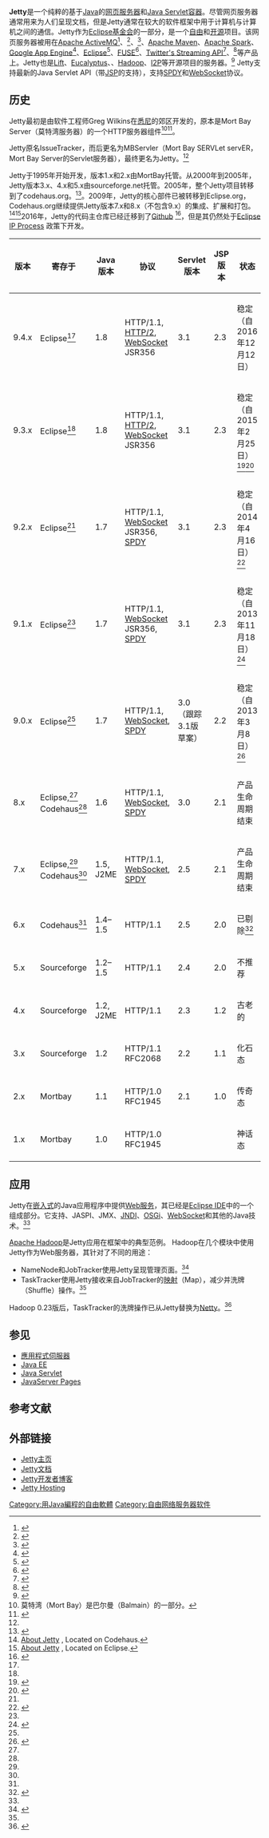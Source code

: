 {{NoteTA|G1=IT}}
{{Infobox software
| name                   = Jetty
| logo                   = [[File:Jetty_Logo.png|File:Jetty Logo.png]]
| caption                =
| developer              = [[Eclipse基金会|Eclipse基金会]]
| latest release version = 11.0.7
| latest release date    = {{release date and age|2021|10|19|df=yes}}<ref>{{cite web |url=https://www.eclipse.org/lists/jetty-announce/msg00161.html |title=[jetty-announce] Eclipse Jetty 10.0.7 and 11.0.7 Have Been Released! |last=Walker |first=Chris |date=2021-10-19 |publisher=Jetty mailing list |accessdate=2021-10-19 |archive-date=2021-10-29 |archive-url=https://web.archive.org/web/20211029040505/https://www.eclipse.org/lists/jetty-announce/msg00161.html |dead-url=no }}</ref>
| operating system       = [[跨平台|跨平台]] ([[JVM|JVM]])
| programming language   = [[Java|Java]]
| genre                  = [[网页服务器|网页服务器]]<br/>[[Servlet|Servlet]]
| license                = [[Apache许可证|Apache许可证]] 2.0<br/>[[Eclipse公共许可证|Eclipse公共许可证]] 1.0
| website                = [http://www.eclipse.org/jetty/ eclipse.org/jetty]
}}

'''Jetty'''是一个纯粹的基于[[Java|Java]]的[[网页服务器|网页服务器]]和[[Java_Servlet|Java Servlet]][[Web容器|容器]]。尽管网页服务器通常用来为人们呈现文档，但是Jetty通常在较大的软件框架中用于计算机与计算机之间的通信。Jetty作为[[Eclipse基金会|Eclipse基金会]]的一部分，是一个[[自由软件|自由]]和[[开放源代码|开源]]项目。该网页服务器被用在[[Apache_ActiveMQ|Apache ActiveMQ]]<ref>{{cite web |title=ActiveMQ with Ajax and Jetty |url=http://docs.codehaus.org/display/JETTY/Integrating+with+ActiveMQ |publisher=Jetty Wike (Codehaus) |accessdate=2011-04-12 |deadurl=yes |archiveurl=https://web.archive.org/web/20110830122616/http://docs.codehaus.org/display/JETTY/Integrating%2Bwith%2BActiveMQ |archivedate=2011-08-30 }}</ref>、{{tsl|en|Alfresco (software)|Alfresco}}<ref>{{cite web |title=Maven + Alfresco : Jetty, Boostrap and Profil |url=http://www.open-source-ecm.com/2010/04/maven-alfresco-jetty-boostrap-and.html |author=JM.Pascal |date=2010-04 |work= |publisher=Going to an OpenSource ECM World.... |accessdate=2011-04-12 |deadurl=yes |archiveurl=https://web.archive.org/web/20120107014602/http://www.open-source-ecm.com/2010/04/maven-alfresco-jetty-boostrap-and.html |archivedate=2012-01-07 }}</ref>、{{tsl|en|Apache Geronimo}}<ref>{{cite web |url=https://geronimo.apache.org/GMOxDOC20/configuring-virtual-hosts-in-geronimo-jetty.html |title=Configuring Virtual Hosts in Geronimo-Jetty |publisher=Apache Geronimo Documentation |accessdate=2011-04-12 |archive-date=2018-12-01 |archive-url=https://web.archive.org/web/20181201051439/https://geronimo.apache.org/GMOxDOC20/configuring-virtual-hosts-in-geronimo-jetty.html |dead-url=no }}</ref>、[[Apache_Maven|Apache Maven]]、[[Apache_Spark|Apache Spark]]、[[Google_App_Engine|Google App Engine]]<ref name="support">{{cite web |url=http://www.infoq.com/news/2009/08/google-chose-jetty |title=Google Chose Jetty for App Engine |last=Wickesser |first=Craig |date=2009-08-05 |work=InfoQ |publisher=C4Media Inc |accessdate=2011-04-12 |archive-date=2020-08-14 |archive-url=https://web.archive.org/web/20200814192008/https://www.infoq.com/news/2009/08/google-chose-jetty/ |dead-url=no }}</ref>、[[Eclipse|Eclipse]]<ref>{{cite web |url=http://www.eclipse.org/jetty/ |title=jetty:// |publisher=Eclipse |accessdate=2011-04-12 |archive-date=2021-02-04 |archive-url=https://web.archive.org/web/20210204170016/https://www.eclipse.org/jetty/ |dead-url=no }}</ref>、[[FUSE|FUSE]]<ref>{{cite web |url=http://fusesource.com/docs/router/1.6/apidoc/overview-summary.html |title=class JettyHttpComponent |work=FuseSource |publisher=[[Red_Hat|Red Hat]] |accessdate=2011-04-12 |deadurl=yes |archiveurl=https://web.archive.org/web/20110315051854/http://fusesource.com/docs/router/1.6/apidoc/overview-summary.html |archivedate=2011-03-15 }}</ref>、[[HOSEbird|Twitter's Streaming API]]<ref>{{cite web |url=http://matthiaswessendorf.wordpress.com/2010/02/16/twitter-streaming-api-and-apache-wink/ |title=Twitter Streaming API and Apache Wink |accessdate=2011-05-19 |archive-url=https://web.archive.org/web/20160315215147/https://matthiaswessendorf.wordpress.com/2010/02/16/twitter-streaming-api-and-apache-wink/ |archive-date=2016-03-15 |dead-url=yes }}</ref>、{{tsl|en|Zimbra}}<ref>{{cite web |url=http://blog.zimbra.com/blog/archives/2007/12/why-we-switched-to-jetty.html |title=Zimbra Blog: Why we switched to Jetty |last=Zhuang |first=JJ |date=2007-12-18 |work=[[Zimbra|Zimbra]] |publisher=[[VMware|VMware]] |accessdate=2011-04-12 |archive-url=https://web.archive.org/web/20110721200019/http://blog.zimbra.com/blog/archives/2007/12/why-we-switched-to-jetty.html |archive-date=2011-07-21 |dead-url=yes }}</ref>等产品上。Jetty也是[[Lift_(Web應用框架)|Lift]]、[[Eucalyptus|Eucalyptus]]、{{tsl|en|Red5 (media server)|Red5}}、[[Hadoop|Hadoop]]、[[I2P|I2P]]等开源项目的服务器。<ref>{{cite web |url=http://www.eclipse.org/jetty/powered/ |title=Powered by Jetty |accessdate=2012-09-24 |archive-date=2020-06-28 |archive-url=https://web.archive.org/web/20200628103948/http://www.eclipse.org/jetty/powered/ |dead-url=no }}</ref>
Jetty支持最新的Java Servlet API（带[[JSP|JSP]]的支持），支持[[SPDY|SPDY]]和[[WebSocket|WebSocket]]协议。

== 历史 ==
Jetty最初是由软件工程师Greg Wilkins在[[悉尼|悉尼]]的郊区{{tsl|en|Balmain, New South Wales|巴尔曼}}开发的，原本是Mort Bay Server（莫特湾服务器）的一个HTTP服务器组件<ref>莫特湾（Mort Bay）是巴尔曼（Balmain）的一部分。</ref><ref name="Eclipse wiki">{{cite web |url=http://wiki.eclipse.org/Jetty/FAQ#Why_is_it_called_Jetty.3F |title=Jetty/FAQ - Eclipsepedia |publisher=Wiki.eclipse.org |date=2011-09-06 |accessdate=2014-07-17 |archive-date=2020-11-28 |archive-url=https://web.archive.org/web/20201128025640/https://wiki.eclipse.org/Jetty/FAQ#Why_is_it_called_Jetty.3F |dead-url=no }}</ref>。

Jetty原名IssueTracker，而后更名为MBServler（Mort Bay SERVLet servER，Mort Bay Server的Servlet服务器），最终更名为Jetty。<ref name="Eclipse wiki" />

Jetty于1995年开始开发，版本1.x和2.x由MortBay托管。从2000年到2005年，Jetty版本3.x、4.x和5.x由sourceforge.net托管。2005年，整个Jetty项目转移到了codehaus.org。<ref>{{cite web|url=http://sourceforge.net/mailarchive/forum.php?thread_name=4386295B.9020103%40mortbay.com&forum_name=jetty-discuss |title=Jetty - Java HTTP Servlet Server / Mailing Lists |publisher=Sourceforge.net |date= |accessdate=2014-07-17}}</ref>。2009年，Jetty的核心部件已被转移到Eclipse.org，Codehaus.org继续提供Jetty版本7.x和8.x（不包含9.x）的集成、扩展和打包。<ref name="Codehaus">[http://docs.codehaus.org/display/JETTY/About+Jetty About Jetty] {{Wayback|url=http://docs.codehaus.org/display/JETTY/About+Jetty |date=20150531000351 }}, Located on Codehaus.</ref><ref name="Eclipse">[http://www.eclipse.org/jetty/about.php About Jetty] {{Wayback|url=http://www.eclipse.org/jetty/about.php |date=20101121222719 }}, Located on Eclipse.</ref>2016年，Jetty的代码主仓库已经迁移到了[https://github.com/eclipse/jetty.project Github] {{Wayback|url=https://github.com/eclipse/jetty.project |date=20201201155352 }}<ref name="GitHubMove">{{cite web|url=https://dev.eclipse.org/mhonarc/lists/jetty-dev/msg02634.html|title=The Eclipse Jetty Project repository has moved to Github!|date=2016-02-12|accessdate=2017-03-15|archive-date=2016-03-19|archive-url=https://web.archive.org/web/20160319084629/http://dev.eclipse.org/mhonarc/lists/jetty-dev/msg02634.html|dead-url=no}}</ref>，但是其仍然处于[https://www.eclipse.org/projects/dev_process/ip-process-in-cartoons.php Eclipse IP Process] {{Wayback|url=https://www.eclipse.org/projects/dev_process/ip-process-in-cartoons.php |date=20201229023356 }}政策下开发。

{| class="wikitable"
|-
! 版本
! 寄存于
! Java版本
! 协议
! Servlet版本
! JSP版本
! 状态
|-
| 9.4.x
| Eclipse<ref name="Eclipse" />
| 1.8
| HTTP/1.1, [[HTTP/2|HTTP/2]], [[WebSocket|WebSocket]] JSR356
| 3.1
| 2.3
| 稳定（自2016年12月12日）
|-
| 9.3.x
| Eclipse<ref name="Eclipse" />
| 1.8
| HTTP/1.1, [[HTTP/2|HTTP/2]], [[WebSocket|WebSocket]] JSR356
| 3.1
| 2.3
| 稳定（自2015年2月25日）<ref>{{cite web |url=https://www.eclipse.org/jetty/documentation/current/what-jetty-version.html |title=What Version |publisher=eclipse.org |date=2015-05-13 |accessdate=2015-05-13 |archive-date=2020-10-14 |archive-url=https://web.archive.org/web/20201014183934/https://www.eclipse.org/jetty/documentation/current/what-jetty-version.html |dead-url=no }}</ref><ref>{{cite web |url=http://projects.eclipse.org/projects/rt.jetty/reviews/9.3.0-release-review |title=jetty 9.3.0 release review |publisher=Dev.eclipse.org |date=2015-02-25 |accessdate=2015-04-22 |archive-date=2020-10-01 |archive-url=https://web.archive.org/web/20201001054131/https://projects.eclipse.org/projects/rt.jetty/reviews/9.3.0-release-review |dead-url=no }}</ref>
|-
| 9.2.x
| Eclipse<ref name="Eclipse" />
| 1.7
| HTTP/1.1, [[WebSocket|WebSocket]] JSR356, [[SPDY|SPDY]]
| 3.1
| 2.3
| 稳定（自2014年4月16日）<ref>{{cite web |url=http://projects.eclipse.org/projects/rt.jetty/reviews/9.2.0-release-review |title=jetty 9.2.0 release review |publisher=Dev.eclipse.org |date=2014-04-16 |accessdate=2015-04-22 |archive-date=2020-09-23 |archive-url=https://web.archive.org/web/20200923033619/https://projects.eclipse.org/projects/rt.jetty/reviews/9.2.0-release-review |dead-url=no }}</ref>
|-
| 9.1.x
| Eclipse<ref name="Eclipse" />
| 1.7
| HTTP/1.1, [[WebSocket|WebSocket]] JSR356, [[SPDY|SPDY]]
| 3.1
| 2.3
| 稳定（自2013年11月18日）<ref>{{cite web |url=http://dev.eclipse.org/mhonarc/lists/jetty-announce/msg00060.html |title=[jetty-announce] Jetty 9.1.0.v20131115 Stable Release! |publisher=Dev.eclipse.org |date=2013-11-18 |accessdate=2014-07-17 |archive-date=2017-08-14 |archive-url=https://web.archive.org/web/20170814230819/http://dev.eclipse.org/mhonarc/lists/jetty-announce/msg00060.html |dead-url=no }}</ref>
|-
| 9.0.x
| Eclipse<ref name="Eclipse" />
| 1.7
| HTTP/1.1, [[WebSocket|WebSocket]], [[SPDY|SPDY]]
| 3.0（跟踪3.1版草案）
| 2.2
| 稳定（自2013年3月8日）<ref>{{cite web |url=http://dev.eclipse.org/mhonarc/lists/jetty-announce/msg00043.html |title=[jetty-announce] Announcing Jetty 9.0.0 |publisher=Dev.eclipse.org |date=2013-03-08 |accessdate=2014-07-17 |archive-date=2016-03-04 |archive-url=https://web.archive.org/web/20160304022805/http://dev.eclipse.org/mhonarc/lists/jetty-announce/msg00043.html |dead-url=no }}</ref>
|-
| 8.x
| Eclipse,<ref name="Eclipse" /> Codehaus<ref name="Codehaus" />
| 1.6
| HTTP/1.1, [[WebSocket|WebSocket]], [[SPDY|SPDY]]
| 3.0
| 2.1
| 产品生命周期结束
|-
| 7.x
| Eclipse,<ref name="Eclipse" /> Codehaus<ref name="Codehaus" />
| 1.5, J2ME
| HTTP/1.1, [[WebSocket|WebSocket]], [[SPDY|SPDY]]
| 2.5
| 2.1
| 产品生命周期结束
|-
| 6.x
| Codehaus<ref name="Codehaus" />
| 1.4–1.5
| HTTP/1.1
| 2.5
| 2.0
| 已剔除<ref>{{cite web |url=http://dev.eclipse.org/mhonarc/lists/jetty-announce/msg00026.html |title=[jetty-announce] Jetty releases 7.6.0 and 8.1.0 |publisher=Dev.eclipse.org |date= |accessdate=2014-07-17 |archive-date=2016-03-04 |archive-url=https://web.archive.org/web/20160304022758/http://dev.eclipse.org/mhonarc/lists/jetty-announce/msg00026.html |dead-url=no }}</ref>
|-
| 5.x
| Sourceforge
| 1.2–1.5
| HTTP/1.1
| 2.4
| 2.0
| 不推荐
|-
| 4.x
| Sourceforge
| 1.2, J2ME
| HTTP/1.1
| 2.3
| 1.2
| 古老的
|-
| 3.x
| Sourceforge
| 1.2
| HTTP/1.1 RFC2068
| 2.2
| 1.1
| 化石态
|-
| 2.x
| Mortbay
| 1.1
| HTTP/1.0 RFC1945
| 2.1
| 1.0
| 传奇态
|-
| 1.x
| Mortbay
| 1.0
|HTTP/1.0 RFC1945
| 
| 
| 神话态
|}

== 应用 ==
Jetty在[[嵌入式系统|嵌入式]]的Java应用程序中提供[[Web服务|Web服务]]，其已经是[[Eclipse|Eclipse IDE]]中的一个组成部分。它支持{{tsl|en|Apache JServ Protocol|AJP}}、JASPI、JMX、[[JNDI|JNDI]]、[[OSGi|OSGi]]、[[WebSocket|WebSocket]]和其他的Java技术。<ref name="support" />

[[Hadoop|Apache Hadoop]]是Jetty应用在框架中的典型范例。 Hadoop在几个模块中使用Jetty作为Web服务器，其针对了不同的用途：
* NameNode和JobTracker使用Jetty呈现管理页面。<ref name="hadoop-email">{{cite web | url=http://search-hadoop.com/m/kULWc1soIPa2/jetty/v=plain | title=HBase, mail # user - servlet container (embedded jetty) | date=2010-07-23| accessdate=2013-10-11 | author=Stack and Laffoon, Mark | archive-date=2013-10-12 | archive-url=https://web.archive.org/web/20131012223105/http://search-hadoop.com/m/kULWc1soIPa2/jetty/v=plain | dead-url=no }}</ref>
* TaskTracker使用Jetty接收来自JobTracker的[[关联数组|映射]]（Map），减少并洗牌（Shuffle）操作。<ref name="hadoop-email"/>

Hadoop 0.23版后，TaskTracker的洗牌操作已从Jetty替换为[[Netty|Netty]]。<ref name="hadoop-slideshare">{{cite web | url=http://www.slideshare.net/hortonworks/apache-hadoop-023 | title=Apache Hadoop 0.23 | publisher=Hortonworks | date=2011-08-25 | accessdate=2013-10-11 | author=Murthy, Arun | archive-date=2020-08-25 | archive-url=https://web.archive.org/web/20200825005752/https://www.slideshare.net/hortonworks/apache-hadoop-023 | dead-url=no }}</ref>

== 参见 ==
{{Portal|自由软件}}
* [[應用程式伺服器|應用程式伺服器]]
* [[Java_EE|Java EE]]
* [[Java_Servlet|Java Servlet]]
* [[JavaServer_Pages|JavaServer Pages]]

== 参考文献 ==
{{Reflist|40em}}

== 外部链接 ==
*[http://www.eclipse.org/jetty/ Jetty主页] {{Wayback|url=http://www.eclipse.org/jetty/ |date=20210204170016 }}
*[http://www.eclipse.org/jetty/documentation/current/ Jetty文档] {{Wayback|url=http://www.eclipse.org/jetty/documentation/current/ |date=20201001133800 }}
*[https://web.archive.org/web/20130929233014/http://webtide.intalio.com/ Jetty开发者博客]
*[http://jelastic.com/jetty-hosting Jetty Hosting] {{Wayback|url=http://jelastic.com/jetty-hosting |date=20131014022345 }}

{{Eclipse基金会}}
{{Web服务器软件}}

{{DEFAULTSORT:Jetty (Web Server)}}
[[Category:用Java編程的自由軟體|Category:用Java編程的自由軟體]]
[[Category:自由网络服务器软件|Category:自由网络服务器软件]]